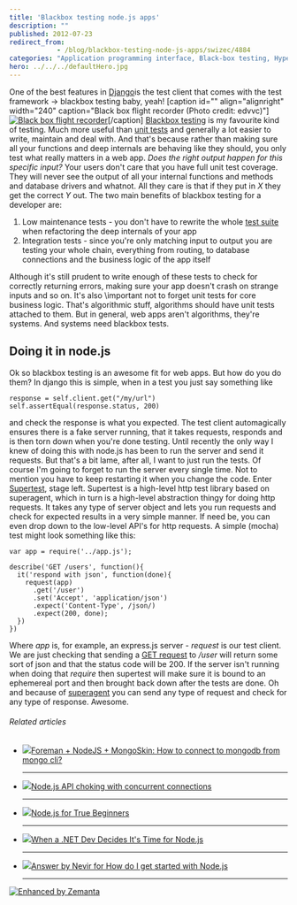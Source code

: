 ```yaml
---
title: 'Blackbox testing node.js apps'
description: ""
published: 2012-07-23
redirect_from: 
            - /blog/blackbox-testing-node-js-apps/swizec/4884
categories: "Application programming interface, Black-box testing, Hypertext Transfer Protocol, JavaScript, Node.js, Servers, Uncategorized, Unit testing, Web application"
hero: ../../../defaultHero.jpg
---
```

One of the best features in [Django](http://www.djangoproject.com "Django (Web framework)")is the test client that comes with the test framework -&gt; blackbox testing baby, yeah! \[caption id=&quot;&quot; align=&quot;alignright&quot; width=&quot;240&quot; caption=&quot;Black box flight recorder (Photo credit: edvvc)&quot;][![Black box flight recorder](http://farm3.static.flickr.com/2215/1972546648_e63db0846e_m.jpg "Black box flight recorder")](http://www.flickr.com/photos/23739231@N00/1972546648)\[/caption] [Blackbox testing](http://en.wikipedia.org/wiki/Black-box_testing "Black-box testing") is my favourite kind of testing. Much more useful than [unit tests](http://en.wikipedia.org/wiki/Unit_testing "Unit testing") and generally a lot easier to write, maintain and deal with. And that&#x27;s because rather than making sure all your functions and deep internals are behaving like they should, you only test what really matters in a web app. _Does the right output happen for this specific input?_ Your users don&#x27;t care that you have full unit test coverage. They will never see the output of all your internal functions and methods and database drivers and whatnot. All they care is that if they put in _X_ they get the correct _Y_ out. The two main benefits of blackbox testing for a developer are:

1. Low maintenance tests - you don&#x27;t have to rewrite the whole [test suite](http://en.wikipedia.org/wiki/Test_suite "Test suite") when refactoring the deep internals of your app
2. Integration tests - since you&#x27;re only matching input to output you are testing your whole chain, everything from routing, to database connections and the business logic of the app itself

Although it&#x27;s still prudent to write enough of these tests to check for correctly returning errors, making sure your app doesn&#x27;t crash on strange inputs and so on. It&#x27;s also \\important not to forget unit tests for core business logic. That&#x27;s algorithmic stuff, algorithms should have unit tests attached to them. But in general, web apps aren&#x27;t algorithms, they&#x27;re systems. And systems need blackbox tests.

## Doing it in node.js

Ok so blackbox testing is an awesome fit for web apps. But how do you do them? In django this is simple, when in a test you just say something like

```
response = self.client.get("/my/url")
self.assertEqual(response.status, 200)
```

and check the response is what you expected. The test client automagically ensures there is a fake server running, that it takes requests, responds and is then torn down when you&#x27;re done testing. Until recently the only way I knew of doing this with node.js has been to run the server and send it requests. But that&#x27;s a bit lame, after all, I want to just run the tests. Of course I&#x27;m going to forget to run the server every single time. Not to mention you have to keep restarting it when you change the code. Enter [Supertest](https://github.com/visionmedia/supertest), stage left. Supertest is a high-level http test library based on superagent, which in turn is a high-level abstraction thingy for doing http requests. It takes any type of server object and lets you run requests and check for expected results in a very simple manner. If need be, you can even drop down to the low-level API&#x27;s for http requests. A simple (mocha) test might look something like this:

```
var app = require('../app.js');

describe('GET /users', function(){
  it('respond with json', function(done){
    request(app)
      .get('/user')
      .set('Accept', 'application/json')
      .expect('Content-Type', /json/)
      .expect(200, done);
  })
})
```

Where _app_ is, for example, an express.js server - _request_ is our test client. We are just checking that sending a [GET request](http://en.wikipedia.org/wiki/Hypertext_Transfer_Protocol "Hypertext Transfer Protocol") to _/user_ will return some sort of json and that the status code will be 200. If the server isn&#x27;t running when doing that _require_ then supertest will make sure it is bound to an ephemereal port and then brought back down after the tests are done. Oh and because of [superagent](https://github.com/visionmedia/superagent) you can send any type of request and check for any type of response. Awesome.

###### Related articles

- [![](http://i.zemanta.com/93336637_80_80.jpg)](http://stackoverflow.com/questions/10960502/foreman-nodejs-mongoskin-how-to-connect-to-mongodb-from-mongo-cli)[Foreman + NodeJS + MongoSkin: How to connect to mongodb from mongo cli?](http://stackoverflow.com/questions/10960502/foreman-nodejs-mongoskin-how-to-connect-to-mongodb-from-mongo-cli)

  * * *

- [![](http://i.zemanta.com/101387271_80_80.jpg)](http://stackoverflow.com/questions/11546715/node-js-api-choking-with-concurrent-connections)[Node.js API choking with concurrent connections](http://stackoverflow.com/questions/11546715/node-js-api-choking-with-concurrent-connections)

  * * *

- [![](http://i.zemanta.com/101502577_80_80.jpg)](http://www.joezimjs.com/javascript/node-js-for-true-beginners/)[Node.js for True Beginners](http://www.joezimjs.com/javascript/node-js-for-true-beginners/)

  * * *

- [![](http://i.zemanta.com/noimg_06_80_80.jpg)](http://architects.dzone.com/articles/when-net-dev-decides-its-time)[When a .NET Dev Decides It&#x27;s Time for Node.js](http://architects.dzone.com/articles/when-net-dev-decides-its-time)

  * * *

- [![](http://i.zemanta.com/89920188_80_80.jpg)](http://stackoverflow.com/questions/2353818/how-do-i-get-started-with-node-js/9629682)[Answer by Nevir for How do I get started with Node.js](http://stackoverflow.com/questions/2353818/how-do-i-get-started-with-node-js/9629682)

  * * *

[![Enhanced by Zemanta](http://img.zemanta.com/zemified_e.png?x-id=bdac80da-9a78-4071-ac4b-f2d10e0a4b65)](http://www.zemanta.com/?px "Enhanced by Zemanta")